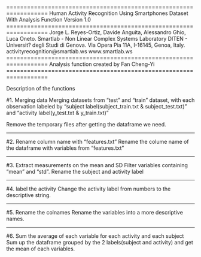 ==================================================================
Human Activity Recognition Using Smartphones Dataset With Analysis Function
Version 1.0
==================================================================
Jorge L. Reyes-Ortiz, Davide Anguita, Alessandro Ghio, Luca Oneto.
Smartlab - Non Linear Complex Systems Laboratory
DITEN - Universit? degli Studi di Genova.
Via Opera Pia 11A, I-16145, Genoa, Italy.
activityrecognition@smartlab.ws
www.smartlab.ws
==================================================================
Analysis function created by Fan Cheng-Yi
==================================================================

Description of the functions

#1. Merging data
Merging datasets from "test" and "train" dataset, with each observation labeled by "subject label(subject_train.txt & subject_test.txt)" and "activity label(y_test.txt & y_train.txt)"

Remove the temporary files after getting the dataframe we need.

---

#2. Rename column name with "features.txt"
Rename the colume name of the dataframe with variables from "features.txt"

---

#3. Extract measurements on the mean and SD
Filter variables containing "mean" and "std".
Rename the subject and activity label

---

#4. label the activity
Change the activity label from numbers to the descriptive string.

---

#5. Rename the colnames
Rename the variables into a more descriptive names.

---

#6. Sum the average of each variable for each activity and each subject
Sum up the dataframe grouped by the 2 labels(subject and activity) and get the mean of each variables.


